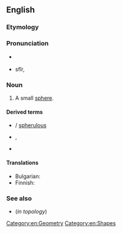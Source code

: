 ==English==

===Etymology===
{{suffix|en|sphere|ule}}

===Pronunciation===
* {{a|RP}} {{IPA|en|/sfɪəɹuːl/}}
* {{a|US}} sfîr, {{IPA|en|/sfɪɹjuːl/}}

===Noun===
{{wikipedia|Martian spherules}}
{{en-noun}}

# A small [[sphere]].

====Derived terms====
* {{l|en|spherular}} / [[spherulous]]
* {{l|en|sphaerolite}}, {{l|en|spherolithe}}
* {{l|en|Martian spherule}}

====Translations====
{{trans-top|small sphere}}
* Bulgarian: {{t+|bg|топчица|f}}
* Finnish: {{t|fi|pallonen}}
{{trans-mid}}
{{trans-bottom}}

===See also===
* {{l|en|ball}} (''in topology'')

[[Category:en:Geometry]]
[[Category:en:Shapes]]